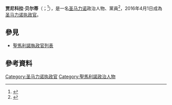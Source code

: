 {{多個問題|
{{Expand|time=2016-05-05T01:24:27+00:00}}
{{请求翻译|time=2016-05-05T01:24:27+00:00}}
}}
{{Infobox Officeholder
|name             = 贾尼科拉·贝尔蒂
|native_name      = Gian Nicola Berti
|native_name_lang = it
|image            = 
|caption        = 
|office         = [[圣马力诺执政官|圣马力诺执政官]]
|alongside      = [[馬西莫·安德烈·烏戈利尼|馬西莫·安德烈·烏戈利尼]]
|term_start     = 2016年4月1日
|term_end       = 2016年10月1日
|predecessor    = [[洛雷拉·史蒂芬利|洛雷拉·史蒂芬利]]<br>[[尼古拉·倫齊|尼古拉·倫齊]]
|successor      = [[馬里諾·里卡爾迪|馬里諾·里卡爾迪]]<br>[[法比奧·貝拉爾迪|法比奧·貝拉爾迪]]
|birth_date     = {{birth date and age|1960|8|9|df=yes}}
|birth_place    = 
|death_date     = 
|death_place    = 
|party          = {{le|我們聖馬力諾|We Sammarinese}}
|spouse         = 
|children       = 
|alma_mater     = 
|religion       = 
|signature      = 
}}

'''贾尼科拉·贝尔蒂'''（{{lang-it|Gian Nicola Berti}}；{{bd|1960年|8月9日}}<ref>{{cite web|url=http://www.reggenzadellarepubblica.sm/on-line/home/la-reggenza/capitani-reggenti-in-carica/scheda19147746.html|title=Reggenza della Republica|publisher=Republic of San Marino|language=it|accessdate=6 April 2016|deadurl=yes|archiveurl=https://web.archive.org/web/20160418030346/http://www.reggenzadellarepubblica.sm/on-line/home/la-reggenza/capitani-reggenti-in-carica/scheda19147746.html|archivedate=2016年4月18日}}</ref>），是一名[[圣马力诺|圣马力诺]]政治人物、{{le|我們聖馬力諾|We Sammarinese}}黨員<ref>{{cite web|url=http://www.reggenzadellarepubblica.sm/on-line/home/scheda19147788.html?comeback=/on-line/home.html|title=Cerimonia di insediamento degli Eccellentissimi Capitani Reggenti Gian Nicola Berti e Massimo Andrea Ugolini|publisher=Republic of San Marino|language=it|accessdate=6 April 2016|archive-date=2016-04-18|archive-url=https://web.archive.org/web/20160418015250/http://www.reggenzadellarepubblica.sm/on-line/home/scheda19147788.html?comeback=%2Fon-line%2Fhome.html|dead-url=no}}</ref>，2016年4月1日成為[[圣马力诺执政官|圣马力诺执政官]]。

== 參見 ==
* [[聖馬利諾執政官列表|聖馬利諾執政官列表]]

==參考資料==
{{reflist}}

{{s-start}}
{{s-off}}
{{s-bef|before=[[洛雷拉·史蒂芬利|洛雷拉·史蒂芬利]]<br>[[尼古拉·倫齊|尼古拉·倫齊]]}}
{{s-ttl|title=[[圣马力诺执政官|圣马力诺执政官]]|years=2016年|alongside=[[馬西莫·安德烈·烏戈利尼|馬西莫·安德烈·烏戈利尼]]}}
{{s-aft|after=[[馬里諾·里卡爾迪|馬里諾·里卡爾迪]]<br>[[法比奧·貝拉爾迪|法比奧·貝拉爾迪]]}}
{{s-end}}
{{DEFAULTSORT:Nicola Berti, Gian}}
{{SanMarino-politician-stub}}

[[Category:圣马力诺执政官|Category:圣马力诺执政官]]
[[Category:聖馬利諾政治人物|Category:聖馬利諾政治人物]]